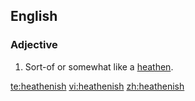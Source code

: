 ==English==
===Adjective===
{{en-adj}}

#Sort-of or somewhat like a [[heathen]].

[[te:heathenish]]
[[vi:heathenish]]
[[zh:heathenish]]